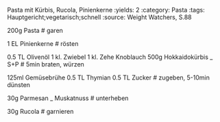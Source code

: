 Pasta mit Kürbis, Rucola, Pinienkerne
:yields: 2
:category: Pasta
:tags: Hauptgericht;vegetarisch;schnell
:source: Weight Watchers, S.88

200g Pasta
# garen

1 EL Pinienkerne
#  rösten

0.5 TL Olivenöl
1 kl. Zwiebel
1 kl. Zehe Knoblauch
500g Hokkaidokürbis
_ S+P
# 5min braten, würzen

125ml Gemüsebrühe
0.5 TL Thymian
0.5 TL Zucker
# zugeben, 5-10min dünsten

30g Parmesan
_ Muskatnuss
# unterheben

30g Rucola
# garnieren
